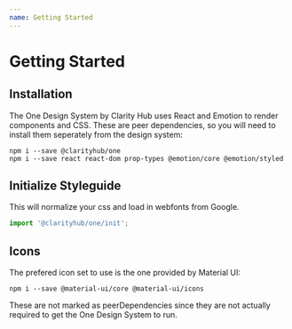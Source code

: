 ```yaml
---
name: Getting Started
---
```


# Getting Started

## Installation

The One Design System by Clarity Hub uses React and Emotion to render components
and CSS. These are peer dependencies, so you will need to install them seperately
from the design system:

```
npm i --save @clarityhub/one
npm i --save react react-dom prop-types @emotion/core @emotion/styled
```

## Initialize Styleguide

This will normalize your css and load in webfonts from Google.

```js
import '@clarityhub/one/init';
```

## Icons

The prefered icon set to use is the one provided by Material UI:

```
npm i --save @material-ui/core @material-ui/icons
```

These are not marked as peerDependencies since they are not actually
required to get the One Design System to run.